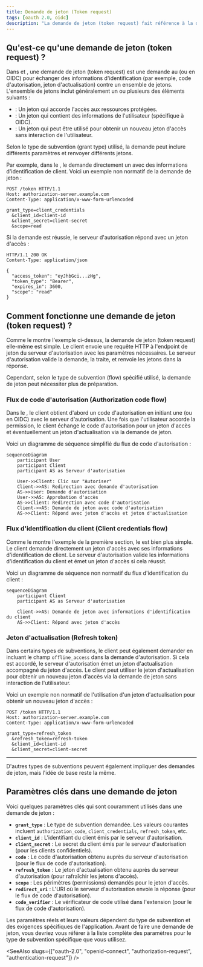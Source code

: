 ```yaml
---
title: Demande de jeton (Token request)
tags: [oauth 2.0, oidc]
description: "La demande de jeton (token request) fait référence à la demande OAuth 2.0 pour échanger des informations d'identification (par exemple, code d'autorisation, jeton d'actualisation) contre un ensemble de jetons, incluant généralement un ou plusieurs des éléments suivants : jeton d'accès (access token), jeton d'identité (ID token) ou jeton d'actualisation (refresh token)."
---
```


## Qu'est-ce qu'une demande de jeton (token request) ?

Dans <Ref slug="oauth-2.0" /> et <Ref slug="openid-connect" />, une demande de jeton (token request) est une demande au <Ref slug="authorization-server" /> (ou <Ref slug="openid-connect" headingId="openid-provider-op" /> en OIDC) pour échanger des informations d'identification (par exemple, code d'autorisation, jeton d'actualisation) contre un ensemble de jetons. L'ensemble de jetons inclut généralement un ou plusieurs des éléments suivants :

- <Ref slug="access-token" /> : Un jeton qui accorde l'accès aux ressources protégées.
- <Ref slug="id-token" /> : Un jeton qui contient des informations de l'utilisateur (spécifique à OIDC).
- <Ref slug="refresh-token" /> : Un jeton qui peut être utilisé pour obtenir un nouveau jeton d'accès sans interaction de l'utilisateur.

Selon le <Ref slug="oauth-2.0-grant">type de subvention (grant type)</Ref> utilisé, la demande peut inclure différents paramètres et renvoyer différents jetons.

Par exemple, dans le <Ref slug="client-credentials-flow" />, le <Ref slug="client" /> demande directement un <Ref slug="access-token" /> avec des informations d'identification de client. Voici un exemple non normatif de la demande de jeton :

```http
POST /token HTTP/1.1
Host: authorization-server.example.com
Content-Type: application/x-www-form-urlencoded

grant_type=client_credentials
  &client_id=client-id
  &client_secret=client-secret
  &scope=read
```

Si la demande est réussie, le serveur d'autorisation répond avec un jeton d'accès :

```http
HTTP/1.1 200 OK
Content-Type: application/json

{
  "access_token": "eyJhbGci...zHg",
  "token_type": "Bearer",
  "expires_in": 3600,
  "scope": "read"
}
```

## Comment fonctionne une demande de jeton (token request) ?

Comme le montre l'exemple ci-dessus, la demande de jeton (token request) elle-même est simple. Le client envoie une requête HTTP à l'endpoint de jeton du serveur d'autorisation avec les paramètres nécessaires. Le serveur d'autorisation valide la demande, la traite, et renvoie les jetons dans la réponse.

Cependant, selon le type de subvention (flow) spécifié utilisé, la demande de jeton peut nécessiter plus de préparation.

### Flux de code d'autorisation (Authorization code flow)

Dans le <Ref slug="authorization-code-flow" />, le client obtient d'abord un code d'autorisation en initiant une <Ref slug="authorization-request" /> (ou <Ref slug="authentication-request" /> en OIDC) avec le serveur d'autorisation. Une fois que l'utilisateur accorde la permission, le client échange le code d'autorisation pour un jeton d'accès et éventuellement un jeton d'actualisation via la demande de jeton.

Voici un diagramme de séquence simplifié du flux de code d'autorisation :

```mermaid
sequenceDiagram
    participant User
    participant Client
    participant AS as Serveur d'autorisation

    User->>Client: Clic sur "Autoriser"
    Client->>AS: Redirection avec demande d'autorisation
    AS->>User: Demande d'autorisation
    User->>AS: Approbation d'accès
    AS->>Client: Redirection avec code d'autorisation
    Client->>AS: Demande de jeton avec code d'autorisation
    AS->>Client: Répond avec jeton d'accès et jeton d'actualisation
```

### Flux d'identification du client (Client credentials flow)

Comme le montre l'exemple de la première section, le <Ref slug="client-credentials-flow" /> est bien plus simple. Le client demande directement un jeton d'accès avec ses informations d'identification de client. Le serveur d'autorisation valide les informations d'identification du client et émet un jeton d'accès si cela réussit.

Voici un diagramme de séquence non normatif du flux d'identification du client :

```mermaid
sequenceDiagram
    participant Client
    participant AS as Serveur d'autorisation

    Client->>AS: Demande de jeton avec informations d'identification du client
    AS->>Client: Répond avec jeton d'accès
```

### Jeton d'actualisation (Refresh token)

Dans certains types de subventions, le client peut également demander <Ref slug="offline-access" /> en incluant le champ `offline_access` dans la demande d'autorisation. Si cela est accordé, le serveur d'autorisation émet un jeton d'actualisation accompagné du jeton d'accès. Le client peut utiliser le jeton d'actualisation pour obtenir un nouveau jeton d'accès via la demande de jeton sans interaction de l'utilisateur.

Voici un exemple non normatif de l'utilisation d'un jeton d'actualisation pour obtenir un nouveau jeton d'accès :

```http
POST /token HTTP/1.1
Host: authorization-server.example.com
Content-Type: application/x-www-form-urlencoded

grant_type=refresh_token
  &refresh_token=refresh-token
  &client_id=client-id
  &client_secret=client-secret
```

---

D'autres <Ref slug="oauth-2.0-grant">types de subventions</Ref> peuvent également impliquer des demandes de jeton, mais l'idée de base reste la même.

## Paramètres clés dans une demande de jeton

Voici quelques paramètres clés qui sont couramment utilisés dans une demande de jeton :

- **`grant_type`** : Le type de subvention demandée. Les valeurs courantes incluent `authorization_code`, `client_credentials`, `refresh_token`, etc.
- **`client_id`** : L'identifiant du client émis par le serveur d'autorisation.
- **`client_secret`** : Le secret du client émis par le serveur d'autorisation (pour les clients confidentiels).
- **`code`** : Le code d'autorisation obtenu auprès du serveur d'autorisation (pour le flux de code d'autorisation).
- **`refresh_token`** : Le jeton d'actualisation obtenu auprès du serveur d'autorisation (pour rafraîchir les jetons d'accès).
- **`scope`** : Les <Ref slug="scope">périmètres (permissions)</Ref> demandés pour le jeton d'accès.
- **`redirect_uri`** : L'URI où le serveur d'autorisation envoie la réponse (pour le flux de code d'autorisation).
- **`code_verifier`** : Le vérificateur de code utilisé dans l'extension <Ref slug="pkce" /> (pour le flux de code d'autorisation).

Les paramètres réels et leurs valeurs dépendent du type de subvention et des exigences spécifiques de l'application. Avant de faire une demande de jeton, vous devriez vous référer à la liste complète des paramètres pour le type de subvention spécifique que vous utilisez.

<SeeAlso slugs={["oauth-2.0", "openid-connect", "authorization-request", "authentication-request"]} />